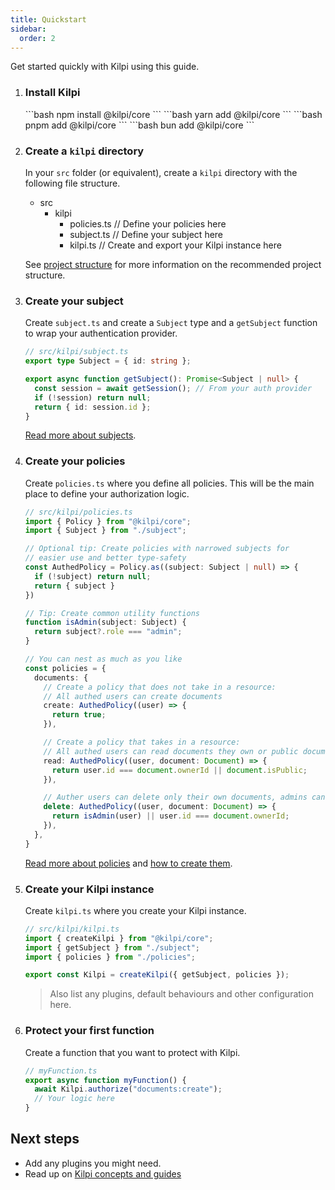 ```yaml
---
title: Quickstart
sidebar:
  order: 2
---
```



Get started quickly with Kilpi using this guide.

<Steps>

1.  ### Install Kilpi

    <Tabs syncKey="package-manager">
      <TabItem label="npm">
        ```bash
        npm install @kilpi/core
        ```
      </TabItem>

      <TabItem label="yarn">
        ```bash
        yarn add @kilpi/core
        ```
      </TabItem>

      <TabItem label="pnpm">
        ```bash
        pnpm add @kilpi/core
        ```
      </TabItem>

      
      <TabItem label="bun">
        ```bash
        bun add @kilpi/core
        ```
      </TabItem>
    </Tabs>


2.  ### Create a `kilpi` directory

    In your `src` folder (or equivalent), create a `kilpi` directory with the following file structure.

    <FileTree>

    - src
      - kilpi
        - policies.ts // Define your policies here
        - subject.ts // Define your subject here
        - kilpi.ts // Create and export your Kilpi instance here

    </FileTree>

    See [project structure](/getting-started/project-structure) for more information on the recommended project structure.



3.  ### Create your subject

    Create `subject.ts` and create a `Subject` type and a `getSubject` function to wrap your authentication provider.

    ```ts
    // src/kilpi/subject.ts
    export type Subject = { id: string };

    export async function getSubject(): Promise<Subject | null> {
      const session = await getSession(); // From your auth provider
      if (!session) return null;
      return { id: session.id };
    }
    ```

    [Read more about subjects](/concepts/subject).

4.  ### Create your policies

    Create `policies.ts` where you define all policies. This will be the main place to define your authorization logic.

    ```ts
    // src/kilpi/policies.ts
    import { Policy } from "@kilpi/core";
    import { Subject } from "./subject";

    // Optional tip: Create policies with narrowed subjects for
    // easier use and better type-safety
    const AuthedPolicy = Policy.as((subject: Subject | null) => {
      if (!subject) return null;
      return { subject }
    })

    // Tip: Create common utility functions
    function isAdmin(subject: Subject) {
      return subject?.role === "admin";
    }

    // You can nest as much as you like
    const policies = {
      documents: {
        // Create a policy that does not take in a resource:
        // All authed users can create documents
        create: AuthedPolicy((user) => {
          return true; 
        }),

        // Create a policy that takes in a resource:
        // All authed users can read documents they own or public documents
        read: AuthedPolicy((user, document: Document) => {
          return user.id === document.ownerId || document.isPublic;
        }),

        // Auther users can delete only their own documents, admins can delete all documents
        delete: AuthedPolicy((user, document: Document) => {
          return isAdmin(user) || user.id === document.ownerId;
        }),
      },
    }
    ```

    [Read more about policies](/concepts/policy) and [how to create them](/guides/creating-policies).

5.  ### Create your Kilpi instance

    Create `kilpi.ts` where you create your Kilpi instance.

    ```ts
    // src/kilpi/kilpi.ts
    import { createKilpi } from "@kilpi/core";
    import { getSubject } from "./subject";
    import { policies } from "./policies";

    export const Kilpi = createKilpi({ getSubject, policies });
    ```

    > Also list any plugins, default behaviours and other configuration here.

6.  ### Protect your first function

    Create a function that you want to protect with Kilpi.

    ```ts
    // myFunction.ts
    export async function myFunction() {
      await Kilpi.authorize("documents:create");
      // Your logic here
    }
    ```
</Steps>

## Next steps

- Add any plugins you might need.
-	Read up on [Kilpi concepts and guides](/concepts/authorization)

